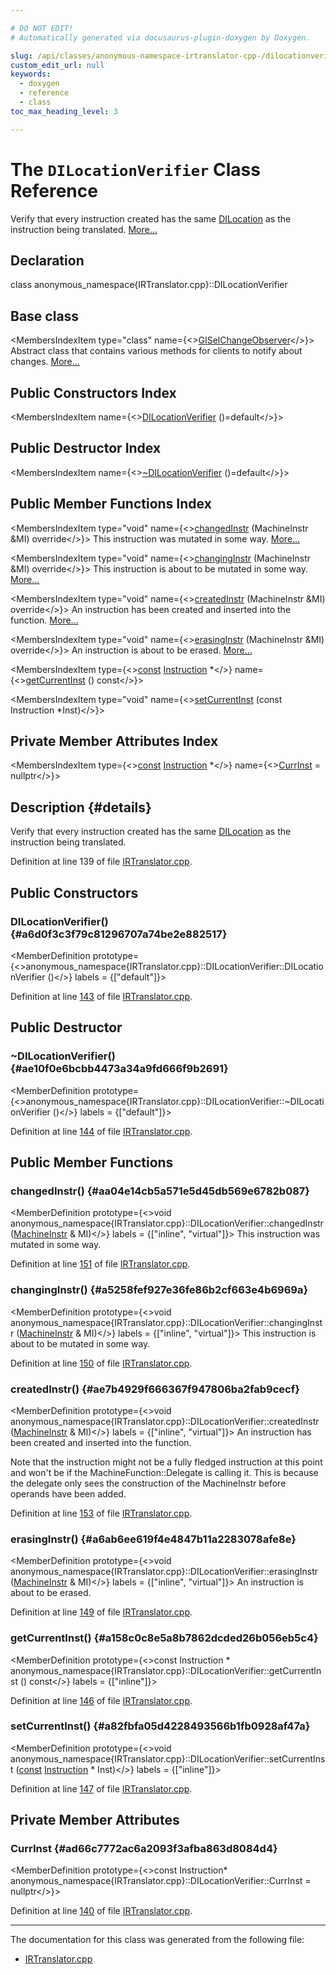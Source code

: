 ```yaml
---

# DO NOT EDIT!
# Automatically generated via docusaurus-plugin-doxygen by Doxygen.

slug: /api/classes/anonymous-namespace-irtranslator-cpp-/dilocationverifier
custom_edit_url: null
keywords:
  - doxygen
  - reference
  - class
toc_max_heading_level: 3

---
```





# The `DILocationVerifier` Class Reference

<DoxygenPage pluginConfig={pluginConfig}>

Verify that every instruction created has the same <a href="/docs/api/classes/llvm/dilocation">DILocation</a> as the instruction being translated. <a href="#details">More...</a>

## Declaration

<CodeBlock>class anonymous_namespace{IRTranslator.cpp}::DILocationVerifier</CodeBlock>

## Base class

<MembersIndex>

<MembersIndexItem
  type="class"
  name={<><a href="/docs/api/classes/llvm/giselchangeobserver">GISelChangeObserver</a></>}>
Abstract class that contains various methods for clients to notify about changes. <a href="/docs/api/classes/llvm/giselchangeobserver/#details">More...</a>
</MembersIndexItem>

</MembersIndex>

## Public Constructors Index

<MembersIndex>

<MembersIndexItem
  name={<><a href="#a6d0f3c3f79c81296707a74be2e882517">DILocationVerifier</a> ()=default</>}>
</MembersIndexItem>

</MembersIndex>

## Public Destructor Index

<MembersIndex>

<MembersIndexItem
  name={<><a href="#ae10f0e6bcbb4473a34a9fd666f9b2691">~DILocationVerifier</a> ()=default</>}>
</MembersIndexItem>

</MembersIndex>

## Public Member Functions Index

<MembersIndex>

<MembersIndexItem
  type="void"
  name={<><a href="#aa04e14cb5a571e5d45db569e6782b087">changedInstr</a> (MachineInstr &amp;MI) override</>}>
This instruction was mutated in some way. <a href="#aa04e14cb5a571e5d45db569e6782b087">More...</a>
</MembersIndexItem>

<MembersIndexItem
  type="void"
  name={<><a href="#a5258fef927e36fe86b2cf663e4b6969a">changingInstr</a> (MachineInstr &amp;MI) override</>}>
This instruction is about to be mutated in some way. <a href="#a5258fef927e36fe86b2cf663e4b6969a">More...</a>
</MembersIndexItem>

<MembersIndexItem
  type="void"
  name={<><a href="#ae7b4929f666367f947806ba2fab9cecf">createdInstr</a> (MachineInstr &amp;MI) override</>}>
An instruction has been created and inserted into the function. <a href="#ae7b4929f666367f947806ba2fab9cecf">More...</a>
</MembersIndexItem>

<MembersIndexItem
  type="void"
  name={<><a href="#a6ab6ee619f4e4847b11a2283078afe8e">erasingInstr</a> (MachineInstr &amp;MI) override</>}>
An instruction is about to be erased. <a href="#a6ab6ee619f4e4847b11a2283078afe8e">More...</a>
</MembersIndexItem>

<MembersIndexItem
  type={<><a href="/docs/api/files/lib/lib/target/lib/target/aarch64/aarch64promoteconstant-cpp/#a90f8350fecae261c25be85d38b451bff">const</a> <a href="/docs/api/classes/llvm/instruction">Instruction</a> &#42;</>}
  name={<><a href="#a158c0c8e5a8b7862dcded26b056eb5c4">getCurrentInst</a> () const</>}>
</MembersIndexItem>

<MembersIndexItem
  type="void"
  name={<><a href="#a82fbfa05d4228493566b1fb0928af47a">setCurrentInst</a> (const Instruction &#42;Inst)</>}>
</MembersIndexItem>

</MembersIndex>

## Private Member Attributes Index

<MembersIndex>

<MembersIndexItem
  type={<><a href="/docs/api/files/lib/lib/target/lib/target/aarch64/aarch64promoteconstant-cpp/#a90f8350fecae261c25be85d38b451bff">const</a> <a href="/docs/api/classes/llvm/instruction">Instruction</a> &#42;</>}
  name={<><a href="#ad66c7772ac6a2093f3afba863d8084d4">CurrInst</a> = nullptr</>}>
</MembersIndexItem>

</MembersIndex>

## Description {#details}

Verify that every instruction created has the same <a href="/docs/api/classes/llvm/dilocation">DILocation</a> as the instruction being translated.

Definition at line 139 of file <a href="/docs/api/files/lib/lib/codegen/lib/codegen/globalisel/irtranslator-cpp">IRTranslator.cpp</a>.

<SectionDefinition>

## Public Constructors

### DILocationVerifier() {#a6d0f3c3f79c81296707a74be2e882517}

<MemberDefinition
  prototype={<>anonymous&#95;namespace&#123;IRTranslator.cpp&#125;::DILocationVerifier::DILocationVerifier ()</>}
  labels = {["default"]}>

Definition at line <a href="/docs/api/files/lib/lib/codegen/lib/codegen/globalisel/irtranslator-cpp/#l00143">143</a> of file <a href="/docs/api/files/lib/lib/codegen/lib/codegen/globalisel/irtranslator-cpp">IRTranslator.cpp</a>.
</MemberDefinition>

</SectionDefinition>

<SectionDefinition>

## Public Destructor

### ~DILocationVerifier() {#ae10f0e6bcbb4473a34a9fd666f9b2691}

<MemberDefinition
  prototype={<>anonymous&#95;namespace&#123;IRTranslator.cpp&#125;::DILocationVerifier::~DILocationVerifier ()</>}
  labels = {["default"]}>

Definition at line <a href="/docs/api/files/lib/lib/codegen/lib/codegen/globalisel/irtranslator-cpp/#l00144">144</a> of file <a href="/docs/api/files/lib/lib/codegen/lib/codegen/globalisel/irtranslator-cpp">IRTranslator.cpp</a>.
</MemberDefinition>

</SectionDefinition>

<SectionDefinition>

## Public Member Functions

### changedInstr() {#aa04e14cb5a571e5d45db569e6782b087}

<MemberDefinition
  prototype={<>void anonymous&#95;namespace&#123;IRTranslator.cpp&#125;::DILocationVerifier::changedInstr (<a href="/docs/api/classes/llvm/machineinstr">MachineInstr</a> &amp; MI)</>}
  labels = {["inline", "virtual"]}>
This instruction was mutated in some way.

Definition at line <a href="/docs/api/files/lib/lib/codegen/lib/codegen/globalisel/irtranslator-cpp/#l00151">151</a> of file <a href="/docs/api/files/lib/lib/codegen/lib/codegen/globalisel/irtranslator-cpp">IRTranslator.cpp</a>.
</MemberDefinition>

### changingInstr() {#a5258fef927e36fe86b2cf663e4b6969a}

<MemberDefinition
  prototype={<>void anonymous&#95;namespace&#123;IRTranslator.cpp&#125;::DILocationVerifier::changingInstr (<a href="/docs/api/classes/llvm/machineinstr">MachineInstr</a> &amp; MI)</>}
  labels = {["inline", "virtual"]}>
This instruction is about to be mutated in some way.

Definition at line <a href="/docs/api/files/lib/lib/codegen/lib/codegen/globalisel/irtranslator-cpp/#l00150">150</a> of file <a href="/docs/api/files/lib/lib/codegen/lib/codegen/globalisel/irtranslator-cpp">IRTranslator.cpp</a>.
</MemberDefinition>

### createdInstr() {#ae7b4929f666367f947806ba2fab9cecf}

<MemberDefinition
  prototype={<>void anonymous&#95;namespace&#123;IRTranslator.cpp&#125;::DILocationVerifier::createdInstr (<a href="/docs/api/classes/llvm/machineinstr">MachineInstr</a> &amp; MI)</>}
  labels = {["inline", "virtual"]}>
An instruction has been created and inserted into the function.

Note that the instruction might not be a fully fledged instruction at this point and won&#39;t be if the MachineFunction::Delegate is calling it. This is because the delegate only sees the construction of the MachineInstr before operands have been added.

Definition at line <a href="/docs/api/files/lib/lib/codegen/lib/codegen/globalisel/irtranslator-cpp/#l00153">153</a> of file <a href="/docs/api/files/lib/lib/codegen/lib/codegen/globalisel/irtranslator-cpp">IRTranslator.cpp</a>.
</MemberDefinition>

### erasingInstr() {#a6ab6ee619f4e4847b11a2283078afe8e}

<MemberDefinition
  prototype={<>void anonymous&#95;namespace&#123;IRTranslator.cpp&#125;::DILocationVerifier::erasingInstr (<a href="/docs/api/classes/llvm/machineinstr">MachineInstr</a> &amp; MI)</>}
  labels = {["inline", "virtual"]}>
An instruction is about to be erased.

Definition at line <a href="/docs/api/files/lib/lib/codegen/lib/codegen/globalisel/irtranslator-cpp/#l00149">149</a> of file <a href="/docs/api/files/lib/lib/codegen/lib/codegen/globalisel/irtranslator-cpp">IRTranslator.cpp</a>.
</MemberDefinition>

### getCurrentInst() {#a158c0c8e5a8b7862dcded26b056eb5c4}

<MemberDefinition
  prototype={<>const Instruction &#42; anonymous&#95;namespace&#123;IRTranslator.cpp&#125;::DILocationVerifier::getCurrentInst () const</>}
  labels = {["inline"]}>

Definition at line <a href="/docs/api/files/lib/lib/codegen/lib/codegen/globalisel/irtranslator-cpp/#l00146">146</a> of file <a href="/docs/api/files/lib/lib/codegen/lib/codegen/globalisel/irtranslator-cpp">IRTranslator.cpp</a>.
</MemberDefinition>

### setCurrentInst() {#a82fbfa05d4228493566b1fb0928af47a}

<MemberDefinition
  prototype={<>void anonymous&#95;namespace&#123;IRTranslator.cpp&#125;::DILocationVerifier::setCurrentInst (<a href="/docs/api/files/lib/lib/target/lib/target/aarch64/aarch64promoteconstant-cpp/#a90f8350fecae261c25be85d38b451bff">const</a> <a href="/docs/api/classes/llvm/instruction">Instruction</a> &#42; Inst)</>}
  labels = {["inline"]}>

Definition at line <a href="/docs/api/files/lib/lib/codegen/lib/codegen/globalisel/irtranslator-cpp/#l00147">147</a> of file <a href="/docs/api/files/lib/lib/codegen/lib/codegen/globalisel/irtranslator-cpp">IRTranslator.cpp</a>.
</MemberDefinition>

</SectionDefinition>

<SectionDefinition>

## Private Member Attributes

### CurrInst {#ad66c7772ac6a2093f3afba863d8084d4}

<MemberDefinition
  prototype={<>const Instruction&#42; anonymous&#95;namespace&#123;IRTranslator.cpp&#125;::DILocationVerifier::CurrInst = nullptr</>}>

Definition at line <a href="/docs/api/files/lib/lib/codegen/lib/codegen/globalisel/irtranslator-cpp/#l00140">140</a> of file <a href="/docs/api/files/lib/lib/codegen/lib/codegen/globalisel/irtranslator-cpp">IRTranslator.cpp</a>.
</MemberDefinition>

</SectionDefinition>

<hr/>

The documentation for this class was generated from the following file:

<ul>
<li><a href="/docs/api/files/lib/lib/codegen/lib/codegen/globalisel/irtranslator-cpp">IRTranslator.cpp</a></li>
</ul>

</DoxygenPage>

